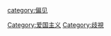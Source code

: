 {{Catmore|沙文主義}}

[[category:偏见|category:偏见]]
[[Category:爱国主义|Category:爱国主义]]
[[Category:歧視|Category:歧視]]
